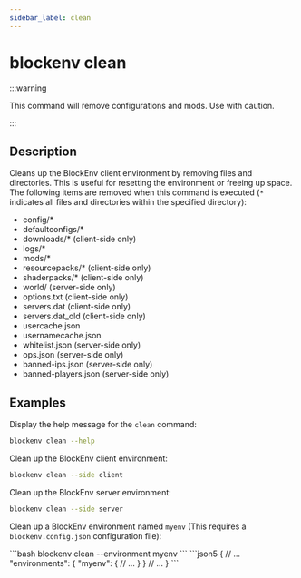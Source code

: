 ```yaml
---
sidebar_label: clean
---
```



# blockenv clean

:::warning

This command will remove configurations and mods. Use with caution.

:::

## Description

Cleans up the BlockEnv client environment by removing files and directories.
This is useful for resetting the environment or freeing up space.
The following items are removed when this command is executed
(`*` indicates all files and directories within the specified directory):

- config/*
- defaultconfigs/*
- downloads/* (client-side only)
- logs/*
- mods/*
- resourcepacks/* (client-side only)
- shaderpacks/* (client-side only)
- world/ (server-side only)
- options.txt (client-side only)
- servers.dat (client-side only)
- servers.dat_old (client-side only)
- usercache.json
- usernamecache.json
- whitelist.json (server-side only)
- ops.json (server-side only)
- banned-ips.json (server-side only)
- banned-players.json (server-side only)

## Examples

Display the help message for the `clean` command:

```bash
blockenv clean --help
```

Clean up the BlockEnv client environment:

```bash
blockenv clean --side client
```

Clean up the BlockEnv server environment:

```bash
blockenv clean --side server
```

Clean up a BlockEnv environment named `myenv` (This requires a `blockenv.config.json` configuration file):

<Tabs>
    <TabItem value="command" label="Command" default>
        ```bash
        blockenv clean --environment myenv
        ```
    </TabItem>
    <TabItem value="config" label="blockenv.config.json">
        ```json5
        {
            // ...
            "environments": {
                "myenv": {
                    // ...
                }
            }
            // ...
        }
        ```
    </TabItem>
</Tabs>
